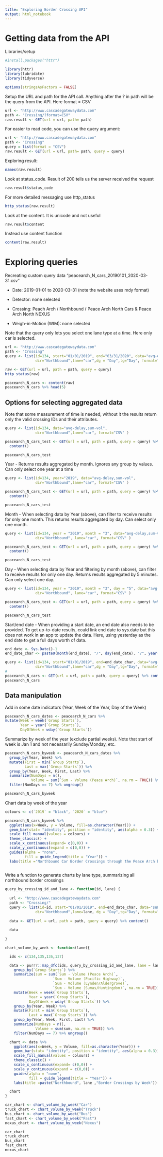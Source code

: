 ```yaml
---
title: "Exploring Border Crossing API"
output: html_notebook
---
```


# Getting data from the API

Libraries/setup
```r
#install.packages("httr")

library(httr)
library(lubridate)
library(tidyverse)

options(stringsAsFactors = FALSE)
```


Setup the URL and path for the API call. Anything after the ? in path will be the query from the API. Here format = CSV
```r
url <- "http://www.cascadegatewaydata.com"
path <- "Crossing/?format=CSV"
raw.result <- GET(url = url, path= path)
```


For easier to read code, you can use the query argument:
```r
url <- "http://www.cascadegatewaydata.com"
path <- "Crossing"
query = list(format = "CSV")
raw.result <- GET(url = url, path= path, query = query)
```


Exploring result:
```r
names(raw.result)
```


Look at status_code. Result of 200 tells us the server received the request
```r
raw.result$status_code
```


For more detailed messaging use http_status
```r
http_status(raw.result)
```


Look at the content. It is unicode and not useful
```r
raw.result$content
```


Instead use content function
```r
content(raw.result)
```


# Exploring queries

Recreating custom query data "peacearch_N_cars_20190101_2020-03-31.csv"

* Date: 2019-01-01 to 2020-03-31 (note the website uses mdy format)

* Detector: none selected

* Crossing: Peach Arch / Northbound / Peace Arch North Cars & Peace Arch North NEXUS

* Weigh-in-Motion (WIM): none selected

Note that the query only lets you select one lane type at a time. Here only car is selected.

```r

url <- "http://www.cascadegatewaydata.com"
path <- "Crossing"
query <- list(id=134, start="01/01/2019", end="03/31/2020", data="avg-delay,sum-vol",
              dir="Northbound",lane="car",dg = "Day",tg="Day", format="CSV" )

raw <- GET(url = url, path = path, query = query) 
http_status(raw)
```

```r
peacearch_N_cars <- content(raw)
peacearch_N_cars %>% head(5)
```

## Options for selecting aggregated data

Note that some measurement of time is needed, without it the results return only the valid crossing IDs and their attributes.
```r
query <- list(id=134, data="avg-delay,sum-vol",
              dir="Northbound",lane="car", format="CSV" )

peacearch_N_cars_test <- GET(url = url, path = path, query = query) %>%
  content()

peacearch_N_cars_test
```


Year - Returns results aggregated by month. Ignores any group by values. Can only select one year at a time
```r
query <- list(id=134, year="2019", data="avg-delay,sum-vol",
              dir="Northbound",lane="car", format="CSV" )

peacearch_N_cars_test <- GET(url = url, path = path, query = query) %>%
  content()

peacearch_N_cars_test
```


Month - When selecting data by Year (above), can filter to receive results for only one month. This returns results aggregated by day. Can select only one month.
```r
query <- list(id=134, year = "2019", month = "3", data="avg-delay,sum-vol",
              dir="Northbound", lane="car", format="CSV" )

peacearch_N_cars_test <- GET(url = url, path = path, query = query) %>%
  content()

peacearch_N_cars_test
```

Day - When selecting data by Year and filtering by month (above), can filter to receive results for only one day. Returns results aggregated by 5 minutes. Can only select one day.
```r
query <- list(id=134, year = "2019", month = "3", day = "5", data="avg-delay,sum-vol",
              dir="Northbound", lane="car", format="CSV" )

peacearch_N_cars_test <- GET(url = url, path = path, query = query) %>%
  content()

peacearch_N_cars_test
```

Start/end date - When providing a start date, an end date also needs to be provided. To get up-to-date results, could link end date to sys.date but this does not work in an app to update the data. Here, using yesterday as the end date to get a full days worth of data.
```r

end_date <- Sys.Date()-1
end_date_char <- paste0(month(end_date), "/", day(end_date), "/", year(end_date))

query <- list(id=134, start="01/01/2019", end=end_date_char, data="avg-delay,sum-vol",
              dir="Northbound",lane="car",dg = "Day",tg="Day", format="CSV" )
# 
peacearch_N_cars <- GET(url = url, path = path, query = query) %>% content()
peacearch_N_cars
```

## Data manipulation

Add in some date indicators (Year, Week of the Year, Day of the Week)
```r
peacearch_N_cars_dates <- peacearch_N_cars %>%
mutate(Week = week(`Group Starts`),
       Year = year(`Group Starts`),
       DayOfWeek = wday(`Group Starts`))
```


Summarize by week of the year (exclude partial weeks). Note that start of week is Jan 1 and not necessarily Sunday/Monday, etc.
```r
peacearch_N_cars_byweek <- peacearch_N_cars_dates %>%
  group_by(Year, Week) %>%
  mutate(First = min(`Group Starts`),
         Last = max(`Group Starts`)) %>%
  group_by(Year, Week, First, Last) %>%
  summarize(NumDays = n(),
            Volume = sum(`Sum - Volume (Peace Arch)`, na.rm = TRUE)) %>%
  filter(NumDays == 7) %>% ungroup()

peacearch_N_cars_byweek
```

Chart data by week of the year
```r
colours <- c(`2019` = "black", `2020` = "blue")

peacearch_N_cars_byweek %>%
  ggplot(aes(x=Week, y = Volume, fill=as.character(Year))) +
  geom_bar(stat= "identity", position = "identity", aes(alpha = 0.3)) +
  scale_fill_manual(values = colours) +
  theme_classic() +
  scale_x_continuous(expand= c(0,0)) +
  scale_y_continuous(expand = c(0,0)) +
  guides(alpha = "none",
         fill = guide_legend(title = "Year")) +
  labs(title ="Northbound Car Border Crossings through the Peace Arch by Week")
  
```



Write a function to generate charts by lane type, summarizing all northbound border crossings

```r
query_by_crossing_id_and_lane <- function(id, lane) {
  
  url <- "http://www.cascadegatewaydata.com"
  path <- "Crossing/"
  query <- list(id=id, start="01/01/2019", end=end_date_char, data="sum-vol",
              dir="Northbound",lane=lane, dg = "Day",tg="Day", format="CSV" )
  
  data <- GET(url = url, path = path, query = query) %>% content()
  
  data
  
}

chart_volume_by_week <- function(lane){

  ids <- c(134,135,136,137)

  data <- purrr::map_dfc(ids, query_by_crossing_id_and_lane, lane = lane) %>%
    group_by(`Group Starts`) %>%
    summarize(sum = sum(`Sum - Volume (Peace Arch)`, 
                      `Sum - Volume (Pacific Highway)`, 
                      `Sum - Volume (Lynden/Aldergrove)`, 
                      `Sum - Volume (Sumas/Huntingdon)`, na.rm = TRUE)) %>%
    mutate(Week = week(`Group Starts`),
           Year = year(`Group Starts`),   
           DayOfWeek = wday(`Group Starts`)) %>%
    group_by(Year, Week) %>%
    mutate(First = min(`Group Starts`),
           Last = max(`Group Starts`)) %>%
    group_by(Year, Week, First, Last) %>%
    summarize(NumDays = n(),
              Volume = sum(sum, na.rm = TRUE)) %>%
    filter(NumDays == 7) %>% ungroup()

  chart <- data %>%
    ggplot(aes(x=Week, y = Volume, fill=as.character(Year))) +
    geom_bar(stat= "identity", position = "identity", aes(alpha = 0.3)) +
    scale_fill_manual(values = colours) +
    theme_classic() +
    scale_x_continuous(expand= c(0,0)) +
    scale_y_continuous(expand = c(0,0)) +
    guides(alpha = "none",
           fill = guide_legend(title = "Year")) +
    labs(title =paste("Northbound", lane ,"Border Crossings by Week"))

  chart
}
```


```r
car_chart <- chart_volume_by_week("Car")
truck_chart <- chart_volume_by_week("Truck")
bus_chart <- chart_volume_by_week("Bus")
fast_chart <- chart_volume_by_week("Fast")
nexus_chart <- chart_volume_by_week("Nexus")
```

```r
car_chart
truck_chart
bus_chart
fast_chart
nexus_chart
```
















